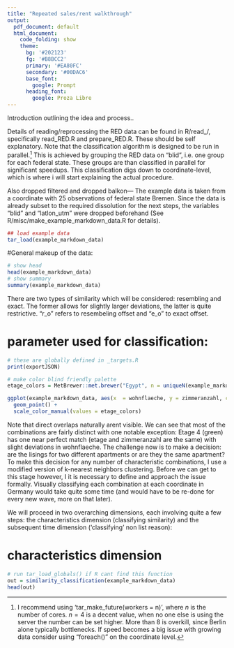 ```yaml
---
title: "Repeated sales/rent walkthrough"
output:
  pdf_document: default
  html_document:
    code_folding: show
    theme:
      bg: '#202123'
      fg: '#B8BCC2'
      primary: '#EA80FC'
      secondary: '#00DAC6'
      base_font:
        google: Prompt
      heading_font:
        google: Proza Libre
---
```


Introduction outlining the idea and process..

Details of reading/reprocessing the RED data can be found in R/read_/, specifically read_RED.R and prepare_RED.R. These should be self explanatory. Note that the classification algorithm is designed to be run in parallel.^[I recommend using 'tar_make_future(workers = n)', where $n$ is the number of cores. $n = 4$ is a decent value, when no one else is using the server the number can be set higher. More than 8 is overkill, since Berlin alone typically bottlenecks. If speed becomes a big issue with growing data consider using "foreach()" on the coordinate level.] This is achieved by grouping the RED data on "blid", i.e. one group for each federal state. These groups are than classified in parallel for significant speedups. This classification digs down to coordinate-level, which is where i will start explaining the actual procedure. 

Also dropped filtered and dropped balkon---
The example data is taken from a coordinate with $25$ observations of federal state Bremen. Since the data is already subset to the required dissolution for the next steps, the variables "blid" and "latlon_utm" were dropped beforehand (See R/misc/make_example_markdown_data.R for details).

```r
## load example data
tar_load(example_markdown_data)
```

#General makeup of the data:
```r
# show head
head(example_markdown_data)
# show summary
summary(example_markdown_data)
```

There are two types of similarity which will be considered: resembling and exact. The former allows for slightly larger deviations, the latter is quite restrictive. "r_o" refers to resembeling offset and "e_o" to exact offset.

# parameter used for classification:
```r
# these are globally defined in _targets.R
print(exportJSON)
```

<!-- # scatter plot of the problem: -->
<!-- ```{r} -->
<!-- standardised_data = example_markdown_data[balkon == 1, standardise_zero_one(.SD),.SDcols = c("wohnflaeche","zimmeranzahl","etage")] -->
<!-- head(standardised_data) -->
<!-- ``` -->


```r
# make color blind friendly palette
etage_colors = MetBrewer::met.brewer("Egypt", n = uniqueN(example_markdown_data$etage))

ggplot(example_markdown_data, aes(x  = wohnflaeche, y = zimmeranzahl, color = as.factor(etage)))+
  geom_point() +
  scale_color_manual(values = etage_colors)
```
Note that direct overlaps naturally arent visible. We can see that most of the combinations are fairly distinct with one notable exception: Etage 4 (green) has one near perfect match (etage and zimmeranzahl are the same) with slight deviations in wohnflaeche. The challenge now is to make a decision: are the lisings for two different apartments or are they the same apartment? To make this decision for any number of characteristic combinations, I use a modified version of k-nearest neighbors clustering. Before we can get to this stage however, I it is necessary to define and approach the issue formally. Visually classifying each combination at each coordinate in Germany would take quite some time (and would have to be re-done for every new wave, more on that later).

We will proceed in two overarching dimensions, each involving quite a few steps: the characteristics dimension (classifying similarity) and the subsequent time dimension ('classifying' non list reason): 


# characteristics dimension


```r
# run tar_load_globals() if R cant find this function
out = similarity_classification(example_markdown_data)
head(out)
```


